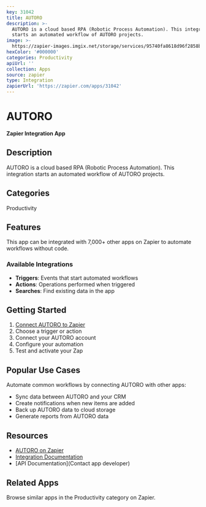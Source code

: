 ```yaml
---
key: 31042
title: AUTORO
description: >-
  AUTORO is a cloud based RPA (Robotic Process Automation). This integration
  starts an automated workflow of AUTORO projects.
image: >-
  https://zapier-images.imgix.net/storage/services/95740fa8618d96f2858b3a9715d7c463.png?auto=format%2Ccompress&ixlib=python-3.0.0&q=50
hexColor: '#000000'
categories: Productivity
apiUrl: ''
collection: Apps
source: zapier
type: Integration
zapierUrl: 'https://zapier.com/apps/31042'
---
```

# AUTORO

**Zapier Integration App**

## Description

AUTORO is a cloud based RPA (Robotic Process Automation). This integration starts an automated workflow of AUTORO projects.

## Categories

Productivity

## Features

This app can be integrated with 7,000+ other apps on Zapier to automate workflows without code.

### Available Integrations

- **Triggers**: Events that start automated workflows
- **Actions**: Operations performed when triggered
- **Searches**: Find existing data in the app

## Getting Started

1. [Connect AUTORO to Zapier](https://zapier.com/apps/31042)
2. Choose a trigger or action
3. Connect your AUTORO account
4. Configure your automation
5. Test and activate your Zap

## Popular Use Cases

Automate common workflows by connecting AUTORO with other apps:

- Sync data between AUTORO and your CRM
- Create notifications when new items are added
- Back up AUTORO data to cloud storage
- Generate reports from AUTORO data

## Resources

- [AUTORO on Zapier](https://zapier.com/apps/31042)
- [Integration Documentation](https://zapier.com/apps/31042/integrations)
- [API Documentation](Contact app developer)

## Related Apps

Browse similar apps in the Productivity category on Zapier.
